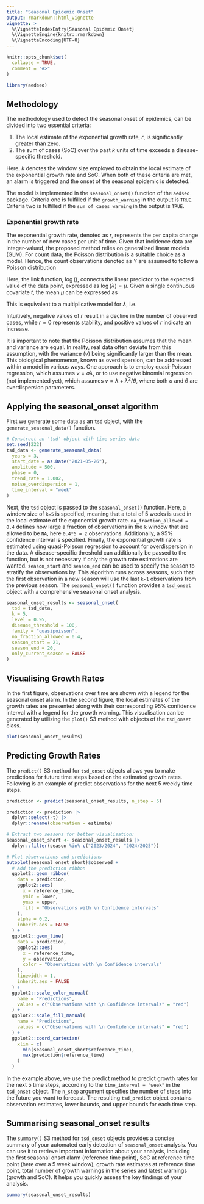 ```yaml
---
title: "Seasonal Epidemic Onset"
output: rmarkdown::html_vignette
vignette: >
  %\VignetteIndexEntry{Seasonal Epidemic Onset}
  %\VignetteEngine{knitr::rmarkdown}
  %\VignetteEncoding{UTF-8}
---
```


```r
knitr::opts_chunk$set(
  collapse = TRUE,
  comment = "#>"
)
```

```r
library(aedseo)
```

## Methodology

The methodology used to detect the seasonal onset of epidemics, can be divided into two essential criteria:

1. The local estimate of the exponential growth rate, $r$, is significantly greater than zero.
2. The sum of cases (SoC) over the past $k$ units of time exceeds a disease-specific threshold.

Here, $k$ denotes the window size employed to obtain the local estimate of the exponential growth rate and SoC.
When both of these criteria are met, an alarm is triggered and the onset of the seasonal epidemic is detected.

The model is implemented in the `seasonal_onset()` function of the `aedseo` package.
Criteria one is fulfilled if the `growth_warning` in the output is `TRUE`.
Criteria two is fulfilled if the `sum_of_cases_warning` in the output is `TRUE`.

### Exponential growth rate

The exponential growth rate, denoted as $r$, represents the per capita change in the number of new cases per unit of time.
Given that incidence data are integer-valued, the proposed method relies on generalized linear models (GLM). For count data,
the Poisson distribution is a suitable choice as a model. Hence, the count observations denoted as $Y$ are assumed to follow a Poisson distribution

\begin{equation}
 Y \sim \mathrm{Pois}(\lambda)
\end{equation}

Here, the link function, $\log()$, connects the linear predictor to the expected value of the data point, expressed as $\log(\lambda)=\mu$.
Given a single continuous covariate $t$, the mean $\mu$ can be expressed as

\begin{equation}
  \mu = \alpha + r t
\end{equation}

This is equivalent to a multiplicative model for $\lambda$, i.e.

\begin{equation}
  \lambda = \exp(\alpha + r t) = \exp(\alpha) \exp(r t)
\end{equation}

Intuitively, negative values of $r$ result in a decline in the number of observed cases, while $r=0$ represents stability, and positive values of $r$ indicate an increase.

It is important to note that the Poisson distribution assumes that the mean and variance are equal. In reality, real data often deviate from this assumption,
with the variance ($v$) being significantly larger than the mean. This biological phenomenon, known as overdispersion, can be addressed within a model in various ways.
One approach is to employ quasi-Poisson regression, which assumes $v=\sigma\lambda$,
or to use negative binomial regression (not implemented yet), which assumes $v=\lambda+\lambda^2/\theta$, where both $\sigma$ and $\theta$ are overdispersion parameters.

## Applying the seasonal_onset algorithm

First we generate some data as an `tsd` object, with the `generate_seasonal_data()` function.
```r
# Construct an 'tsd' object with time series data
set.seed(222)
tsd_data <- generate_seasonal_data(
  years = 3,
  start_date = as.Date("2021-05-26"),
  amplitude = 500,
  phase = 0,
  trend_rate = 1.002,
  noise_overdispersion = 1,
  time_interval = "week"
)
```

Next, the `tsd` object is passed to the `seasonal_onset()` function. Here, a window size of `k=5` is specified,
meaning that a total of 5 weeks is used in the local estimate of the exponential growth rate.
`na_fraction_allowed = 0.4` defines how large a fraction of observations in the `k` window that are allowed to be `NA`, here `0.4*5 = 2` observations.
Additionally, a 95\% confidence interval is specified. Finally, the exponential growth rate is estimated using quasi-Poisson regression to account for overdispersion in the data.
A disease-specific threshold can additionally be passed to the function, but is not necessary if only the growth rate estimations are wanted.
`season_start` and `season_end` can be used to specify the season to stratify the observations by.
This algorithm runs across seasons, such that the first observation in a new season will use the last `k-1` observations from the previous season.
The `seasonal_onset()` function provides a `tsd_onset` object with a comprehensive seasonal onset analysis.

```r
seasonal_onset_results <- seasonal_onset(
  tsd = tsd_data,
  k = 5,
  level = 0.95,
  disease_threshold = 100,
  family = "quasipoisson",
  na_fraction_allowed = 0.4,
  season_start = 21,
  season_end = 20,
  only_current_season = FALSE
)
```

## Visualising Growth Rates

In the first figure, observations over time are shown with a legend for the seasonal onset alarm.
In the second figure, the local estimates of the growth rates are presented along with their corresponding 95% confidence interval
with a legend for the growth warning.
This visualisation can be generated by utilizing the `plot()` S3 method with objects of the `tsd_onset` class.

```r
plot(seasonal_onset_results)
```

## Predicting Growth Rates

The `predict()` S3 method for `tsd_onset` objects allows you to make predictions for future time steps based on the estimated growth rates.
Following is an example of predict observations for the next 5 weekly time steps.

```r
prediction <- predict(seasonal_onset_results, n_step = 5)
```

```r
prediction <- prediction |>
  dplyr::select(-t) |>
  dplyr::rename(observation = estimate)

# Extract two seasons for better visualisation:
seasonal_onset_short <- seasonal_onset_results |>
  dplyr::filter(season %in% c("2023/2024", "2024/2025"))

# Plot observations and predictions
autoplot(seasonal_onset_short)$observed +
  # Add the prediction ribbon
  ggplot2::geom_ribbon(
    data = prediction,
    ggplot2::aes(
      x = reference_time,
      ymin = lower,
      ymax = upper,
      fill = "Observations with \n Confidence intervals"
    ),
    alpha = 0.2,
    inherit.aes = FALSE
  ) +
  ggplot2::geom_line(
    data = prediction,
    ggplot2::aes(
      x = reference_time,
      y = observation,
      color = "Observations with \n Confidence intervals"
    ),
    linewidth = 1,
    inherit.aes = FALSE
  ) +
  ggplot2::scale_color_manual(
    name = "Predictions",
    values = c("Observations with \n Confidence intervals" = "red")
  ) +
  ggplot2::scale_fill_manual(
    name = "Predictions",
    values = c("Observations with \n Confidence intervals" = "red")
  ) +
  ggplot2::coord_cartesian(
    xlim = c(
      min(seasonal_onset_short$reference_time),
      max(prediction$reference_time)
    )
  )
```

In the example above, we use the predict method to predict growth rates for the next 5 time steps, according to the
`time_interval = "week"` in the `tsd_onset` object.
The `n_step` argument specifies the number of steps into the future you want to forecast.
The resulting `tsd_predict` object contains observation estimates, lower bounds, and upper bounds for each time step.

## Summarising seasonal_onset results

The `summary()` S3 method for `tsd_onset` objects provides a concise summary of your automated early detection of `seasonal_onset` analysis.
You can use it to retrieve important information about your analysis, including the first seasonal onset alarm (reference time point),
SoC at reference time point (here over a 5 week window), growth rate estimates at reference time point, total number of growth warnings
in the series and latest warnings (growth and SoC). It helps you quickly assess the key findings of your analysis.

```r
summary(seasonal_onset_results)
```
